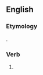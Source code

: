 ==English==

===Etymology===
{{affix|en|frolic|-k-|-ed}}.

===Verb===
{{head|en|verb form}}

# {{en-past of|frolic}}